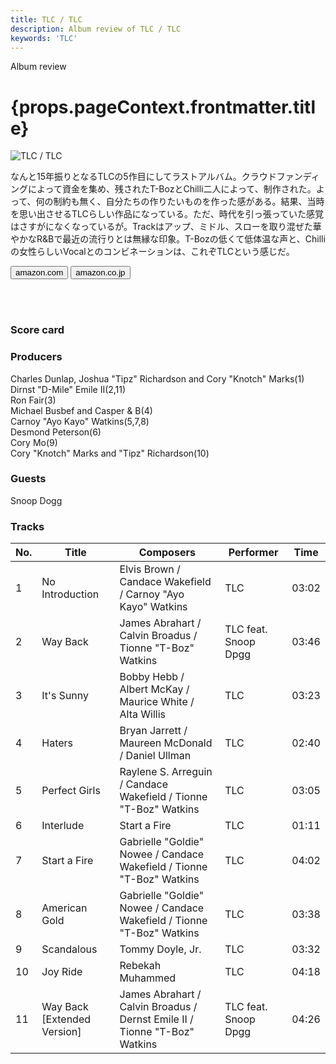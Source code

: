 ```yaml
---
title: TLC / TLC
description: Album review of TLC / TLC
keywords: 'TLC'
---
```




<p className="largeP">Album review</p>
<h1 className="h1--no--margin">{props.pageContext.frontmatter.title}</h1>

<Row  className="image-card-group">
	<Column colMd={"3"} colLg={"4"} noGutterMdLeft="">
       <ImageCard>

![TLC / TLC](../../images/cd/tlc3L.jpg)

</ImageCard>
	</Column>
	<Column colMd={"4"} colLg={"8"} noGutterMdLeft="">
	<p>
	なんと15年振りとなるTLCの5作目にしてラストアルバム。クラウドファンディングによって資金を集め、残されたT-BozとChilli二人によって、制作された。よって、何の制約も無く、自分たちの作りたいものを作った感がある。結果、当時を思い出させるTLCらしい作品になっている。ただ、時代を引っ張っていた感覚はさすがになくなっているが。Trackはアップ、ミドル、スローを取り混ぜた華やかなR&Bで最近の流行りとは無縁な印象。T-Bozの低くて低体温な声と、Chilliの女性らしいVocalとのコンビネーションは、これぞTLCという感じだ。
	</p>
	<div>
	  <Button className="button-right-mergin"  href="https://amzn.to/32X1UcH" kind="primary" size="small" renderIcon={ArrowUpRight24}>
      amazon.com
    </Button>
    <Button className="button-right-mergin"  href="https://amzn.to/2D4oyoW" kind="secondary" size="small" renderIcon={ArrowUpRight24}>
      amazon.co.jp
    </Button>
	</div>
	<a href="https://geo.music.apple.com/jp/album/tlc/1235657419?mt=1&app=music&ls=1&at=11lcug" style="display:inline-block;overflow:hidden;background:url(https://linkmaker.itunes.apple.com/ja-jp/lockup.svg?releaseDate=2017-06-30&kind=album&bubble=apple_music&style=mono-black) no-repeat;width:180px;height:45px;"></a>
	<a href="https://geo.music.apple.com/jp/album/tlc/1235657419?app=itunes&at=11lcug" style="display:inline-block;overflow:hidden;background:url(https://linkmaker.itunes.apple.com/ja-jp/badge-lrg.svg?releaseDate=2017-06-30T00:00:00Z&kind=album&bubble=itunes_music) no-repeat;width:140px;height:45px;"></a>
	</Column>
</Row>
<Row >
	<Column colMd={"4"} colLg={"4"} noGutterMdLeft="">
<div>
    <h3>Score card</h3>
	<SliderJS1 value="4" />
    <SliderJS2 value="2" />
	<SliderJS3 value="1" />
    <SliderJS4 value="8" />
</div>
</Column>
<Column colMd={"8"} colLg={"8"} noGutterMdLeft="">
<div>
<h3>Producers</h3>
<p>
Charles Dunlap, Joshua "Tipz" Richardson and Cory "Knotch" Marks(1)
<br/>Dirnst "D-Mile" Emile II(2,11)
<br/>Ron Fair(3)
<br/>Michael Busbef and Casper & B(4)
<br/>Carnoy "Ayo Kayo" Watkins(5,7,8)
<br/>Desmond Peterson(6)
<br/>Cory Mo(9)
<br/>Cory "Knotch" Marks and "Tipz" Richardson(10)
</p>
<h3>Guests</h3>
<p>
Snoop Dogg
</p>
</div>
</Column>
</Row>

<h3>Tracks</h3>

| No. |	 Title                      |	 Composers                                                               |	 Performer          | Time	|
| --- |	--------------------------- | -------------------------------------------------------------------------- | -------------------- | ----- |
| 1	  |	No Introduction            	| Elvis Brown / Candace Wakefield / Carnoy "Ayo Kayo" Watkins                | TLC                 	| 03:02 |
| 2	  |	Way Back                   	| James Abrahart / Calvin Broadus / Tionne "T-Boz" Watkins                   | TLC feat. Snoop Dpgg	| 03:46 |
| 3	  |	It's Sunny                 	| Bobby Hebb / Albert McKay / Maurice White / Alta Willis                    | TLC                 	| 03:23 |
| 4	  |	Haters                     	| Bryan Jarrett / Maureen McDonald / Daniel Ullman                           | TLC                 	| 02:40 |
| 5	  |	Perfect Girls              	| Raylene S. Arreguin / Candace Wakefield / Tionne "T-Boz" Watkins           | TLC                 	| 03:05 |
| 6	  |	Interlude                  	| Start a Fire                                                               | TLC                 	| 01:11 |
| 7	  |	Start a Fire               	| Gabrielle "Goldie" Nowee / Candace Wakefield / Tionne "T-Boz" Watkins      | TLC                 	| 04:02 |
| 8	  |	American Gold              	| Gabrielle "Goldie" Nowee / Candace Wakefield / Tionne "T-Boz" Watkins      | TLC                 	| 03:38 |
| 9	  |	Scandalous                 	| Tommy Doyle, Jr.                                                           | TLC                 	| 03:32 |
| 10  |	Joy Ride                   	| Rebekah Muhammed                                                           | TLC                 	| 04:18 |
| 11  |	Way Back [Extended Version]	| James Abrahart / Calvin Broadus / Dernst Emile II / Tionne "T-Boz" Watkins | TLC feat. Snoop Dpgg	| 04:26 |
